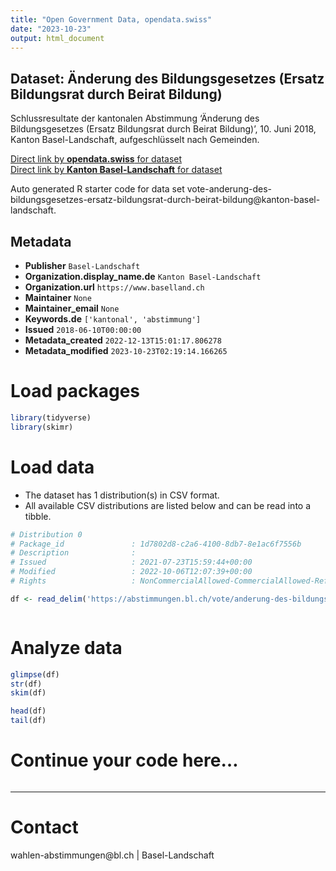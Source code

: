 ```yaml
---
title: "Open Government Data, opendata.swiss"
date: "2023-10-23"
output: html_document
---
```


## Dataset: Änderung des Bildungsgesetzes (Ersatz Bildungsrat durch Beirat Bildung)

Schlussresultate der kantonalen Abstimmung 'Änderung des Bildungsgesetzes (Ersatz Bildungsrat durch Beirat Bildung)', 10. Juni 2018, Kanton Basel-Landschaft, aufgeschlüsselt nach Gemeinden.

[Direct link by **opendata.swiss** for dataset](https://opendata.swiss/de/dataset/anderung-des-bildungsgesetzes-ersatz-bildungsrat-durch-beirat-bildung)<br>
[Direct link by **Kanton Basel-Landschaft** for dataset](https://abstimmungen.bl.ch/vote/anderung-des-bildungsgesetzes-ersatz-bildungsrat-durch-beirat-bildung/data)

Auto generated R starter code for data set vote-anderung-des-bildungsgesetzes-ersatz-bildungsrat-durch-beirat-bildung@kanton-basel-landschaft.

## Metadata

- **Publisher** `Basel-Landschaft`
- **Organization.display_name.de** `Kanton Basel-Landschaft`
- **Organization.url** `https://www.baselland.ch`
- **Maintainer** `None`
- **Maintainer_email** `None`
- **Keywords.de** `['kantonal', 'abstimmung']`
- **Issued** `2018-06-10T00:00:00`
- **Metadata_created** `2022-12-13T15:01:17.806278`
- **Metadata_modified** `2023-10-23T02:19:14.166265`


# Load packages

```r

library(tidyverse)
library(skimr)

```

# Load data

-   The dataset has 1 distribution(s) in CSV format.
-   All available CSV distributions are listed below and can be read into a tibble.

```r

# Distribution 0
# Package_id               : 1d7802d8-c2a6-4100-8db7-8e1ac6f7556b
# Description              : 
# Issued                   : 2021-07-23T15:59:44+00:00
# Modified                 : 2022-10-06T12:07:39+00:00
# Rights                   : NonCommercialAllowed-CommercialAllowed-ReferenceRequired

df <- read_delim('https://abstimmungen.bl.ch/vote/anderung-des-bildungsgesetzes-ersatz-bildungsrat-durch-beirat-bildung/data-csv')



```

# Analyze data

```r

glimpse(df)
str(df)
skim(df)

head(df)
tail(df)

```

# Continue your code here...

```r

```

------------------------------------------------------------------------

# Contact

wahlen-abstimmungen@bl.ch | Basel-Landschaft
